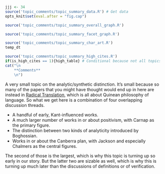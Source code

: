 ```r
jjj <- 34
source('topic_comments/topic_summary_data.R') # Get data
opts_knit$set(eval.after = "fig.cap")
```

```r
source('topic_comments/topic_summary_overall_graph.R')
```

```r

source('topic_comments/topic_summary_facet_graph.R')
```

```r

source('topic_comments/topic_summary_char_art.R')
temp_dt
```

```r
source('topic_comments/topic_summary_high_cites.R')
if(is_high_cites == 1){high_table} # Conditional because not all topics have high cites
cat("\n
	**Comments**
	\n")
```

A very small topic on the analytic/synthetic distinction. It's small because so many of the papers that you might have thought would end up in here are instead in [Radical Translation](#topic60), which is all about Quinean philosophy of language. So what we get here is a combination of four overlapping discussion threads.

- A handful of early, Kant-influenced works.
- A much larger number of works in or about positivism, with Carnap as the primary figure.
- The distinction between two kinds of analyticity introduced by Boghossian.
- Works in or about the Canberra plan, with Jackson and especially Chalmers as the central figures.

The second of those is the largest, which is why this topic is turning up so early in our story. But the latter two are sizable as well, which is why this is turning up much later than the discussions of definitions or of verification.
